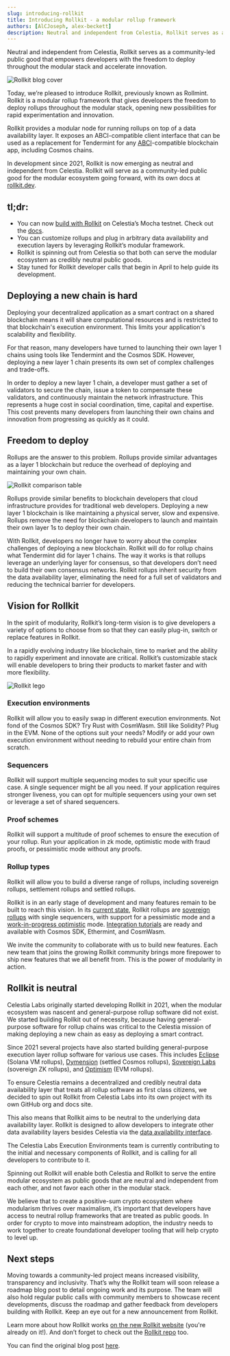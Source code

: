 ```yaml
---
slug: introducing-rollkit
title: Introducing Rollkit - a modular rollup framework
authors: [AlCJoseph, alex-beckett]
description: Neutral and independent from Celestia, Rollkit serves as a community-led public good that empowers developers with the freedom to deploy throughout the modular stack and accelerate innovation.
---
```


Neutral and independent from Celestia, Rollkit serves as a community-led public good that empowers developers with the freedom to deploy throughout the modular stack and accelerate innovation.

![Rollkit blog cover](../static/img/introducing-rollkit/rollkit-blog-cover.png)

Today, we’re pleased to introduce Rollkit, previously known as Rollmint. Rollkit is a modular rollup framework that gives developers the freedom to deploy rollups throughout the modular stack, opening new possibilities for rapid experimentation and innovation.

Rollkit provides a modular node for running rollups on top of a data availability layer. It exposes an ABCI-compatible client interface that can be used as a replacement for Tendermint for any [ABCI](https://github.com/informalsystems/tendermint/tree/main/abci)-compatible blockchain app, including Cosmos chains.

In development since 2021, Rollkit is now emerging as neutral and independent from Celestia. Rollkit will serve as a community-led public good for the modular ecosystem going forward, with its own docs at [rollkit.dev](/).

## tl;dr:

- You can now [build with Rollkit](/) on Celestia’s Mocha testnet. Check out the [docs](/docs/intro).
- You can customize rollups and plug in arbitrary data availability and execution layers by leveraging Rollkit’s modular framework.
- Rollkit is spinning out from Celestia so that both can serve the modular ecosystem as credibly neutral public goods.
- Stay tuned for Rollkit developer calls that begin in April to help guide its development.

## Deploying a new chain is hard

Deploying your decentralized application as a smart contract on a shared blockchain means it will share computational resources and is restricted to that blockchain's execution environment. This limits your application's scalability and flexibility.

For that reason, many developers have turned to launching their own layer 1 chains using tools like Tendermint and the Cosmos SDK. However, deploying a new layer 1 chain presents its own set of complex challenges and trade-offs.

In order to deploy a new layer 1 chain, a developer must gather a set of validators to secure the chain, issue a token to compensate these validators, and continuously maintain the network infrastructure. This represents a huge cost in social coordination, time, capital and expertise. This cost prevents many developers from launching their own chains and innovation from progressing as quickly as it could.

## Freedom to deploy

Rollups are the answer to this problem. Rollups provide similar advantages as a layer 1 blockchain but reduce the overhead of deploying and maintaining your own chain.

![Rollkit comparison table](../static/img/introducing-rollkit/comparison-table.png)

Rollups provide similar benefits to blockchain developers that cloud infrastructure provides for traditional web developers. Deploying a new layer 1 blockchain is like maintaining a physical server, slow and expensive. Rollups remove the need for blockchain developers to launch and maintain their own layer 1s to deploy their own chain.

With Rollkit, developers no longer have to worry about the complex challenges of deploying a new blockchain. Rollkit will do for rollup chains what Tendermint did for layer 1 chains. The way it works is that rollups leverage an underlying layer for consensus, so that developers don’t need to build their own consensus networks. Rollkit rollups inherit security from the data availability layer, eliminating the need for a full set of validators and reducing the technical barrier for developers.

## Vision for Rollkit

In the spirit of modularity, Rollkit’s long-term vision is to give developers a variety of options to choose from so that they can easily plug-in, switch or replace features in Rollkit.

In a rapidly evolving industry like blockchain, time to market and the ability to rapidly experiment and innovate are critical. Rollkit’s customizable stack will enable developers to bring their products to market faster and with more flexibility.

![Rollkit lego](../static/img/introducing-rollkit/rollkit-lego.png)

### Execution environments

Rollkit will allow you to easily swap in different execution environments. Not fond of the Cosmos SDK? Try Rust with CosmWasm. Still like Solidity? Plug in the EVM. None of the options suit your needs? Modify or add your own execution environment without needing to rebuild your entire chain from scratch.

### Sequencers

Rollkit will support multiple sequencing modes to suit your specific use case. A single sequencer might be all you need. If your application requires stronger liveness, you can opt for multiple sequencers using your own set or leverage a set of shared sequencers.

### Proof schemes

Rollkit will support a multitude of proof schemes to ensure the execution of your rollup. Run your application in zk mode, optimistic mode with fraud proofs, or pessimistic mode without any proofs.

### Rollup types

Rollkit will allow you to build a diverse range of rollups, including sovereign rollups, settlement rollups and settled rollups.

Rollkit is in an early stage of development and many features remain to be built to reach this vision. In its [current state](../../docs/rollkit-stack), Rollkit rollups are [sovereign rollups](https://blog.celestia.org/sovereign-rollup-chains) with single sequencers, with support for a pessimistic mode and a [work-in-progress optimistic](https://github.com/rollkit/rollkit/blob/manav/state_fraud_proofs_adr/docs/lazy-adr/adr-009-state-fraud-proofs.md) mode. [Integration tutorials](../../docs/category/tutorials) are ready and available with Cosmos SDK, Ethermint, and CosmWasm.

We invite the community to collaborate with us to build new features. Each new team that joins the growing Rollkit community brings more firepower to ship new features that we all benefit from. This is the power of modularity in action.

## Rollkit is neutral

Celestia Labs originally started developing Rollkit in 2021, when the modular ecosystem was nascent and general-purpose rollup software did not exist. We started building Rollkit out of necessity, because having general-purpose software for rollup chains was critical to the Celestia mission of making deploying a new chain as easy as deploying a smart contract.

Since 2021 several projects have also started building general-purpose execution layer rollup software for various use cases. This includes [Eclipse](https://twitter.com/EclipseFND) (Solana VM rollups), [Dymension](https://twitter.com/dymensionXYZ) (settled Cosmos rollups), [Sovereign Labs](https://twitter.com/sovereign_labs) (sovereign ZK rollups), and [Optimism](https://twitter.com/optimismFND) (EVM rollups).

To ensure Celestia remains a decentralized and credibly neutral data availability layer that treats all rollup software as first class citizens, we decided to spin out Rollkit from Celestia Labs into its own project with its own GitHub org and docs site.

This also means that Rollkit aims to be neutral to the underlying data availability layer. Rollkit is designed to allow developers to integrate other data availability layers besides Celestia via the [data availability interface](https://github.com/rollkit/rollkit/blob/567b9f500db8055289365ea63450cefe4b135077/da/da.go#L60).

The Celestia Labs Execution Environments team is currently contributing to the initial and necessary components of Rollkit, and is calling for all developers to contribute to it.

Spinning out Rollkit will enable both Celestia and Rollkit to serve the entire modular ecosystem as public goods that are neutral and independent from each other, and not favor each other in the modular stack.

We believe that to create a positive-sum crypto ecosystem where modularism thrives over maximalism, it’s important that developers have access to neutral rollup frameworks that are treated as public goods. In order for crypto to move into mainstream adoption, the industry needs to work together to create foundational developer tooling that will help crypto to level up.

## Next steps

Moving towards a community-led project means increased visibility, transparency and inclusivity. That’s why the Rollkit team will soon release a roadmap blog post to detail ongoing work and its purpose. The team will also hold regular public calls with community members to showcase recent developments, discuss the roadmap and gather feedback from developers building with Rollkit. Keep an eye out for a new announcement from Rollkit.

Learn more about how Rollkit works [on the new Rollkit website](/) (you're already on it!). And don’t forget to check out the [Rollkit repo](https://github.com/rollkit) too.

You can find the original blog post [here](https://blog.celestia.org/p/f36529f7-8ecc-469e-b602-11284b7eb1a4/).
